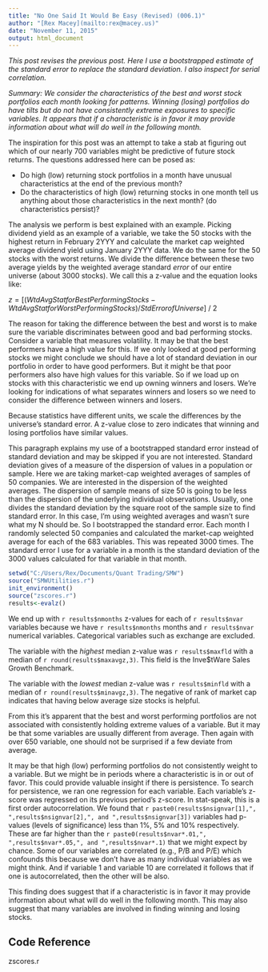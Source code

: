 ```yaml
---
title: "No One Said It Would Be Easy (Revised) (006.1)"
author: "[Rex Macey](mailto:rex@macey.us)"
date: "November 11, 2015"
output: html_document
---
```

*This post revises the previous post.  Here I use a bootstrapped estimate of the standard error to replace the standard deviation.  I also inspect for serial correlation.*

*Summary: We consider the characteristics of the best and worst stock portfolios each month looking for patterns. Winning (losing) portfolios do have tilts but do not have consistently extreme exposures to specific variables. It appears that if a characteristic is in favor it may provide information about what will do well in the following month.*

The inspiration for this post was an attempt to take a stab at figuring out which of our nearly 700 variables might be predictive of future stock returns. The questions addressed here can be posed as:

* Do high (low) returning stock portfolios in a month have unusual characteristics at the end of the previous month?
* Do the characteristics of high (low) returning stocks in one month tell us anything about those characteristics in the next month?  (do characteristics persist)?

The analysis we perform is best explained with an example.  Picking dividend yield as an example of a variable, we take the 50 stocks with the highest return in February 2YYY and calculate the market cap weighted average dividend yield using January 2YYY data.  We do the same for the 50 stocks with the worst returns.  We divide the difference between these two average yields by the weighted average standard *error* of our entire universe (about 3000 stocks).  We call this a z-value and the equation looks like:  

$z = [(Wtd Avg Stat for Best Performing Stocks - Wtd Avg Stat for Worst Performing Stocks) / Std Error of Universe$] / 2

The reason for taking the difference between the best and worst is to make sure the variable discriminates between good and bad performing stocks.  Consider a variable that measures volatility.  It may be that the best performers have a high value for this. If we only looked at good performing stocks we might conclude we should have a lot of standard deviation in our portfolio in order to have good performers.  But it might be that poor performers also have high values for this variable.  So if we load up on stocks with this characteristic we end up owning winners and losers.  We're looking for indications of what separates winners and losers so we need to consider the difference between winners and losers.  

Because statistics have different units, we scale the differences by the universe's standard error.  A z-value close to zero indicates that winning and losing portfolios have similar values.  

This paragraph explains my use of a bootstrapped standard error instead of standard deviation and may be skipped if you are not interested.  Standard deviation gives of a measure of the dispersion of values in a population or sample.  Here we are taking market-cap weighted averages of samples of 50 companies.  We are interested in the dispersion of the weighted averages.  The dispersion of sample means of size 50 is going to be less than the dispersion of the underlying individual observations.  Usually, one divides the standard deviation by the square root of the sample size to find standard error.  In this case, I'm using weighted averages and wasn't sure what my N should be.  So I bootstrapped the standard error.  Each month I randomly selected 50 companies and calculated the market-cap weighted average for each of the 683 variables.  This was repeated 3000 times.  The standard error I use for a variable in a month is the standard deviation of the 3000 values calculated for that variable in that month.  

```r
setwd("C:/Users/Rex/Documents/Quant Trading/SMW")
source("SMWUtilities.r")
init_environment()
source("zscores.r")
results<-evalz()
```

We end up with `r results$nmonths` z-values for each of `r results$nvar` variables because we have `r results$nmonths` months and `r results$nvar` numerical variables. Categorical variables such as exchange are excluded.   

The variable with the *highest* median z-value was `r results$maxfld` with a median of `r round(results$maxavgz,3)`. This field is the Inve$tWare Sales Growth Benchmark. 

The variable with the *lowest* median z-value was `r results$minfld` with a median of `r round(results$minavgz,3)`.  The negative of rank of market cap indicates that having below average size stocks is helpful.

From this it's apparent that the best and worst performing portfolios are not associated with consistently holding extreme values of a variable.  But it may be that some variables are usually different from average. Then again with over 650 variable, one should not be surprised if a few deviate from average.  

It may be that high (low) performing portfolios do not consistently weight to a variable.  But we might be in periods where a characteristic is in or out of favor.  This could provide valuable insight if there is persistence.  To search for persistence, we ran one regression for each variable.  Each variable's z-score was regressed on its previous period's z-score.  In stat-speak, this is a first order autocorrelation.  We found that `r paste0(results$nsignvar[1],", ",results$nsignvar[2],", and ",results$nsignvar[3])` variables had p-values (levels of significance) less than 1%, 5% and 10% respectively.  These are far higher than the `r paste0(results$nvar*.01,", ",results$nvar*.05,", and ",results$nvar*.1)` that we might expect by chance.  Some of our variables are correlated (e.g., P/B and P/E) which confounds this because we don't have as many individual variables as we might think.  And if variable 1 and variable 10 are correlated it follows that if one is autocorrelated, then the other will be also. 

This finding does suggest that if a characteristic is in favor it may provide information about what will do well in the following month. This may also suggest that many variables are involved in finding winning and losing stocks.  

## Code Reference
zscores.r

 